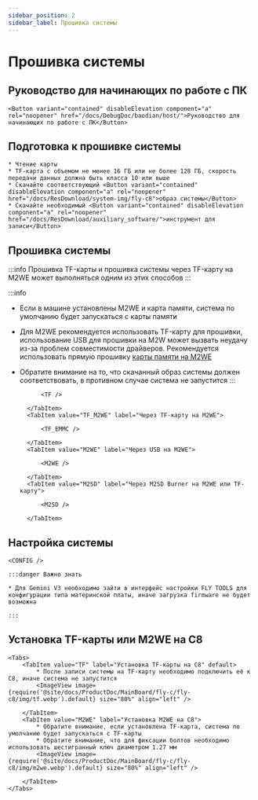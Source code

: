 ```yaml
---
sidebar_position: 2
sidebar_label: Прошивка системы
---
```









# Прошивка системы

## Руководство для начинающих по работе с ПК

    <Button variant="contained" disableElevation component="a" rel="noopener" href="/docs/DebugDoc/baodian/host/">Руководство для начинающих по работе с ПК</Button>

## Подготовка к прошивке системы

    * Чтение карты
    * TF-карта с объемом не менее 16 ГБ или не более 128 ГБ, скорость передачи данных должна быть класса 10 или выше
    * Скачайте соответствующий <Button variant="contained" disableElevation component="a" rel="noopener" href="/docs/ResDownload/system-img/fly-c8">образ системы</Button>
    * Скачайте необходимый <Button variant="contained" disableElevation component="a" rel="noopener" href="/docs/ResDownload/auxiliary_software/">инструмент для записи</Button>

## Прошивка системы

:::info
Прошивка TF-карты и прошивка системы через TF-карту на M2WE может выполняться одним из этих способов
:::

:::info
* Если в машине установлены M2WE и карта памяти, система по умолчанию будет запускаться с карты памяти
* Для M2WE рекомендуется использовать TF-карту для прошивки, использование USB для прошивки на M2W может вызвать неудачу из-за проблем совместимости драйверов. Рекомендуется использовать прямую прошивку [карты памяти на M2WE](https://mellow-next.klipper.cn/docs/ProductDoc/SBC/fly-pi-v2/fly-os)
* Обратите внимание на то, что скачанный образ системы должен соответствовать, в противном случае система не запустится
:::

    <Tabs>
        <TabItem value="TF" label="Запись на TF-карту" default>
            
            <TF />
            
        </TabItem>
        <TabItem value="TF_M2WE" label="Через TF-карту на M2WE">
            
            <TF_EMMC />

        </TabItem>
        <TabItem value="M2WE" label="Через USB на M2WE">
            
            <M2WE />

        </TabItem>
        <TabItem value="M2SD" label="Через M2SD Burner на M2WE или TF-карту">
            
            <M2SD />

        </TabItem>
    </Tabs>

## Настройка системы

    <CONFIG />

    :::danger Важно знать

    * Для Gemini V3 необходимо зайти в интерфейс настройки FLY TOOLS для конфигурации типа материнской платы, иначе загрузка firmware не будет возможна

    :::

## Установка TF-карты или M2WE на C8

    <Tabs>
        <TabItem value="TF" label="Установка TF-карты на C8" default>
            * После записи системы на TF-карту необходимо подключить её к C8, иначе система не запустится
            <ImageView image={require('@site/docs/ProductDoc/MainBoard/fly-c/fly-c8/img/tf.webp').default} size="80%" align="left" />  

        </TabItem>
        <TabItem value="M2WE" label="Установка M2WE на C8">
            * Обратите внимание, если установлена TF-карта, система по умолчанию будет запускаться с TF-карты
            * Обратите внимание, что для фиксации болтов необходимо использовать шестигранный ключ диаметром 1.27 мм
            <ImageView image={require('@site/docs/ProductDoc/MainBoard/fly-c/fly-c8/img/m2we.webp').default} size="80%" align="left" />  

        </TabItem>
    </Tabs>
